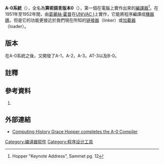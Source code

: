 '''A-0系統'''（{{lang-en|A-0 System}}），全名為'''算術語言版本0'''（{{lang-en|Arithmetic Language version 0}}），第一個在電腦上實作出來的[[編譯器|編譯器]]<ref>Hopper "Keynote Address", Sammet pg. 12</ref>。在1951年至1952年間，由[[葛麗絲·霍普|葛麗絲·霍普]]在[[UNIVAC_I|UNIVAC I]]上實作，它能將程序編譯成[[機器碼|機器碼]]，但是它的功能更接近於我們現在所知的[[链接器|链接器]]（linker）或[[加載器|加載器]]（loader）。
==版本==
在A-0系統之後，又開發了A-1，A-2，A-3，AT-3以及B-0。
==註釋==
{{reflist}}

==參考資料==
#{{cite conference |last=Hopper|first=Grace|title=Keynote Address|booktitle=Proceedings of the ACM SIGPLAN History of Programming Languages (HOPL) conference }}

==外部連結==
*[http://www.computinghistory.org.uk/det/5487/Grace%20Hopper%20completes%20the%20A-0%20Compiler Computing History Grace Hopper completes the A-0 Compiler]{{Wayback|url=http://www.computinghistory.org.uk/det/5487/Grace%20Hopper%20completes%20the%20A-0%20Compiler |date=20120621033003 }}

{{compu-lang-stub}}
{{DEFAULTSORT:A-0}}
[[Category:编译器软件|Category:编译器软件]]
[[Category:程序设计工具|Category:程序设计工具]]